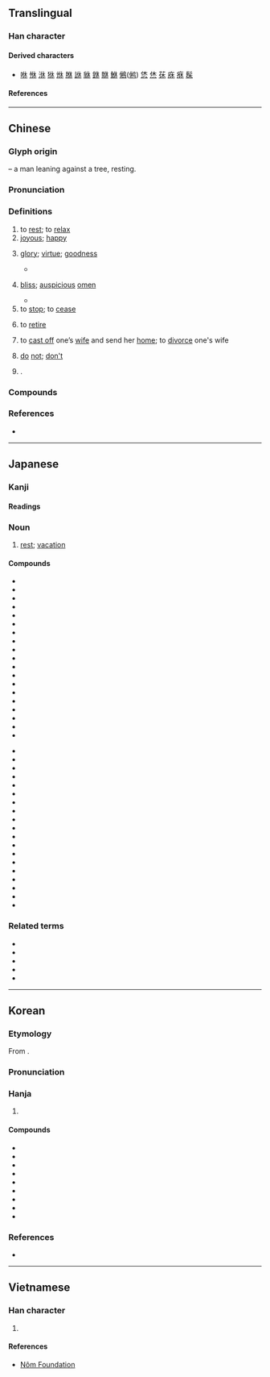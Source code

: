 {{also|体}}
{{character info}}
{{character info|㊡}}
==Translingual==
{{stroke order|strokes=6}}

===Han character===
{{Han char|rn=9|rad=人|as=04|sn=6|four=24290|canj=OD|ids=⿰亻木}}

====Derived characters====
* [[咻]] [[恘]] [[㳜]] [[㹯]] [[烌]] [[䏫]] [[䛙]] [[貅]] [[銝]] [[䮌]] [[鮴]] [[鵂]]([[鸺]]) [[恷]] [[烋]] [[茠]] [[庥]] [[㾋]] [[髹]]

====References====
{{Han ref|kx=0096.020|dkj=00440|dj=0203.020|hdz=10117.180|uh=4F11}}

----

==Chinese==
{{zh-forms}}

===Glyph origin===
{{Han etym}}
{{Han compound|人|t1=man|木|t2=tree|ls=ic}} – a man leaning against a tree, resting.

===Pronunciation===
{{zh-pron
|m=xiū
|m-s=
|dg=щю1
|c=jau1
|c-t=
|g=xiu1
|h=pfs=hiû;gd=hiu1
|j=xiou1
|mb=hiú
|md=hiĕu
|mn=hiu
|mn-t=hiun1/hiu1
|w=1xieu
|x=xiou1
|mc=y
|oc=y
|ma=
|cat=v,a,intj,pn,n
}}

===Definitions===
{{zh-hanzi}}

# to [[rest]]; to [[relax]]
# [[joyous]]; [[happy]]
#: {{zh-x|休戚與共|to share joys and sorrows; to be '''happy''' and sorrowful together}}
# {{lb|zh|archaic|literary}} [[glory]]; [[virtue]]; [[goodness]] {{gloss|what is worthy of [[praise]] and [[celebration]]}}
#* {{zh-x|虎 拜 稽{qǐ}首，對 揚 ^王 休。|{{w|召穆公|Hu|lang=zh}} bowed with his head to the ground,<br>And in response displayed the '''goodness''' of the King.|ref=Shijing}}
# {{lb|zh|archaic|literary}} [[bliss]]; [[auspicious]] [[omen]]
#* {{zh-x|此 三 子 者，皆 布衣 之 士 也；懷 怒 未 發，休 祲 降{jiàng} 於 天，與 臣 而 將{jiāng} 四 矣。|All of those three worthy men were heroes among humble commoners who, having not even released their wrath, saw '''omens auspicious''' to their heroic deeds and ruinous to their opponents dispatched by Heaven. Now, with me, there is about to be a fourth.|ref=Zhanguoce}}
# to [[stop]]; to [[cease]]
#: {{zh-x|喋喋不休|to talk endlessly}}
# to [[retire]]
# {{lb|zh|historical}} to [[cast off]] one’s [[wife]] and send her [[home]]; to [[divorce]] one's wife
# [[do]] [[not]]; [[don't]]
# {{surname|zh}}.

===Compounds===
{{zh-der|休息|不休|不眠不休|不肯干休|不能自休|中休|乞休|休休|休假|休克|休兵|休刊|休命|休咎|休士頓市|休妻|休嫌|休學|休屠|休崙湖|休市|休徵|休怪|休息室|休想|休憩|休戚|休戚相關|休戚與共|休戰|休提|休明|休暇|休書|休會|休業|休業式|休歇|休止|休止符|休沐|休火山|休烈|休牛放馬|休牛散馬|休牛歸馬|休眠|休眠期|休眠火山|休管|休耕|休職|休致|休診|休閒|休閒活動|休離|休養|休養生息|何休|便休|公休|介休|刺刺不休|勒休|同休共戚|呶呶不休|善罷干休|善罷甘休|喋喋不休|天休|奪休|官休|干休|意休不休|按甲休兵|旬休|更休|棘棘不休|欲語還休|欲說還休|歸休|無了無休|無疆之休|無盡無休|燠休|甘休|病休|皮日休|萬事皆休|紹休聖緒|絮絮不休|罷休|耶律休哥|至死方休|與國同休|與民休息|解甲休兵|解甲休士|討休|話休絮煩|誓不甘休|貫休|買休|買休賣休|輪休|退休|退休金|長休告|長休飯|雖休勿休|離休|風休冰解|休漁期|西合休|榮休}}

===References===
* {{thcwd|2059}}

----

==Japanese==
{{ja-see-also|休する}}

===Kanji===
{{ja-kanji|grade=1|rs=人04}}

====Readings====
{{ja-readings
|goon=く
|kanon=きゅう<きう
|kun=やす-まる, やす-む, やす-める, いこ-う<いこ-ふ, や-む
|nanori=やすみ
}}

===Noun===
{{ja-noun|きゅう}}

# [[rest]]; [[vacation]]

====Compounds====
{{der-top|Compounds containing {{lang|ja|休}}}}
* {{ja-r|休%意|きゅう%い|[[peace]], [[tranquility]]}}
* {{ja-r|休%演|きゅう%えん|[[suspending]] [[performance]]}}
* {{ja-r|休%暇|きゅう%か|[[holiday]], [[day off]]}}
* {{ja-r|休%火%山|きゅう%か%ざん|[[dormant]] [[volcano]]}}
* {{ja-r|休%会|きゅう%かい|[[adjournment]], [[recess]]}}
* {{ja-r|休%学|きゅう%がく|[[suspension]] of [[studies]]}}
* {{ja-r|休%刊|きゅう%かん|[[suspension]] of [[publication]]}}
* {{ja-r|休%閑|きゅう%かん|[[fallowing]]}}
* {{ja-r|休%館|きゅう%かん|[[library]] or [[museum]] [[closure]]}}
* {{ja-r|休%漁|きゅう%りょう|[[suspension]] of [[fishing]]}}
* {{ja-r|休%業|きゅう%ぎょう|[[business]] [[closure]]}}
* {{ja-r|休%憩|きゅう%けい|[[rest]]}}
* {{ja-r|休%校|きゅう%こう|[[school]] [[closure]]}}
* {{ja-r|休%耕|きゅう%こう|[[lying]] [[fallow]]}}
* {{ja-r|休%航|きゅう%こう|[[suspension]] of [[sailing]]}}
* {{ja-r|休%講|きゅう%こう|[[canceled]] [[lecture]]}}
* {{ja-r|休%載|きゅう%さい|[[suspension]] [[of]] [[publication]]}}
* {{ja-r|休%止|きゅう%し|[[pause]]}}
* {{ja-r|休%祥|きゅう%しょう|[[good]] [[omen]]}}
{{mid2}}
* {{ja-r|休%場|きゅう%じょう|[[theater]] [[closure]], [[stage]] [[absence]]}}
* {{ja-r|休%職|きゅう%しょく|[[suspension]] from [[office]]}}
* {{ja-r|休%心|きゅう%しん|[[rest assured]]}}
* {{ja-r|休%診|きゅう%しん|[[temporary]] [[closing]] [[of]] [[doctor]]'s [[office]]}}
* {{ja-r|休%錘|きゅう%すい|[[suspension]] [[of]] [[fabric]] [[factory]] [[operations]]}}
* {{ja-r|休%戚|きゅう%せき|[[joy]] and [[sorrow]]}}
* {{ja-r|休%戦|きゅう%せん|[[truce]], [[armistice]]}}
* {{ja-r|休%息|きゅう%そく|[[rest]], [[relaxation]]}}
* {{ja-r|足%休|あし%やすめ|[[resting]] [[feet]]}}
* {{ja-r|休%怠|きゅう%たい|[[laziness]]}}
* {{ja-r|休%廷|きゅう%てい|[[court]] [[recess]]}}
* {{ja-r|休%転|きゅう%てん|[[suspension]] [[of]] [[operations]]}}
* {{ja-r|休%電|きゅう%でん|[[electricity]] [[outage]]}}
* {{ja-r|休%日|きゅう%じつ|[[holiday]], [[day off]]}}
* {{ja-r|休%泊%所|きゅう%はく%じょ|[[resting]] [[place]]}}
* {{ja-r|休%符|きゅう%ふ|[[rest]] (in music)}}
* {{ja-r|休%眠|きゅう%みん|[[idle]]}}
* {{ja-r|休%養|きゅう%よう|[[rest]]}}
* {{ja-r|運%休|うん%きゅう}}
{{der-bottom}}

===Related terms===
* {{l|ja|休ませる}}
* {{l|ja|休まる}}
* {{l|ja|休み}}
* {{l|ja|休める}}
* {{l|ja|休らう}}

----

==Korean==

===Etymology===
From {{der|ko|ltc|-}} {{ltc-l|休}}.

{{collapse|
* {{hanja-dongguk|휴ᇢ|hyuw}}
* {{hanja-sinjeung|휴|hyu}}
|Historical readings
|bg=#FFFFFF}}

===Pronunciation===
{{ko-hanja-pron|휴}}

===Hanja===
{{ko-hanja-search}}
{{ko-hanja|쉬다|쉴|휴}}

# {{hanja form of|휴|[[rest]]; [[relax]]}}

====Compounds====
{{der-top3|Compounds}}
* {{ko-l|휴면|休眠}}
* {{ko-l|휴전|休戰}}
* {{ko-l|휴가|[[leave]]; [[vacation]]|休暇}}
* {{ko-l|휴식|[[rest]]; [[break]]|休息}}
* {{ko-l|휴일|[[holiday]]|休日}}
* {{ko-l|휴지|[[waste paper]]; [[tissue]]|休紙}}
* {{ko-l|연휴|[[holiday]]s|連休}}
* {{ko-l|휴업|temporary [[business]] [[closure]]|休業}}
* {{ko-l|휴게실|[[lounge]]|休憩室}}
{{der-bottom}}

===References===
* {{R:hanjadoc|181}}

----

==Vietnamese==

===Han character===
{{vi-readings|reading=[[hưu]]|rs=人04}}

# {{rfdef|vi|sort=人04}}

====References====
* [http://nomfoundation.org/common/nom_details.php?codepoint=4f11 Nôm Foundation]